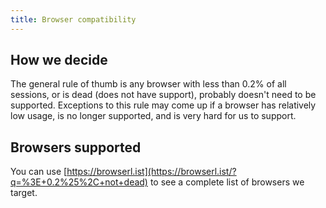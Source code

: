 ```yaml
---
title: Browser compatibility
---
```


## How we decide

The general rule of thumb is any browser with less than 0.2% of all sessions, or is dead (does not have support), probably doesn't need to be supported. Exceptions to this rule may come up if a browser has relatively low usage, is no longer supported, and is very hard for us to support.

## Browsers supported

You can use [https://browserl.ist](https://browserl.ist/?q=%3E+0.2%25%2C+not+dead) to see a complete list of browsers we target.
